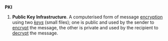 ==={{Initialism}}===
'''PKI''' 
# '''Public Key Infrastructure'''.  A computerised form of message [[encryption]] using two ''[[key]]s'' (small files); one is public and used by the sender to [[encrypt]] the message, the other is private and used by the recipient to [[decrypt]] the message.